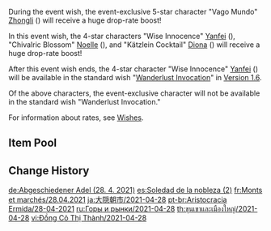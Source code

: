 {{Wish
|name              = Gentry of Hermitage 2021-04-28
|image             = Gentry of Hermitage 2021-04-28.png
|type              = Character Event
|duration          = event
|time_start        = 2021-04-28 11:00:00
|time_start_offset = GMT+8
|time_end          = 2021-05-18 17:59:00
|link              = https://genshin.hoyoverse.com/en/news/detail/12265
|preceding         = Farewell of Snezhnaya/2021-04-06
|succeeding        = Born of Ocean Swell/2021-05-18
|alongside         = Epitome Invocation/2021-04-28
|previous          = Gentry of Hermitage/2020-12-01
|next              = Gentry of Hermitage/2022-01-25
}}
During the event wish, the event-exclusive 5-star character "Vago Mundo" [[Zhongli]] ({{Geo}}) will receive a huge drop-rate boost!

In this event wish, the 4-star characters "Wise Innocence" [[Yanfei]] ({{Pyro}}), "Chivalric Blossom" [[Noelle]] ({{Geo}}), and "Kätzlein Cocktail" [[Diona]] ({{Cryo}}) will receive a huge drop-rate boost!

After this event wish ends, the 4-star character "Wise Innocence" [[Yanfei]] ({{Pyro}}) will be available in the standard wish "[[Wanderlust Invocation]]" in [[Version 1.6]].

Of the above characters, the event-exclusive character will not be available in the standard wish "Wanderlust Invocation."

For information about rates, see [[Wishes]].

==Item Pool==
{{Wish Pool
|^Zhongli
|^Yanfei
|^Noelle
|^Diona
|Diluc
|Jean
|Keqing
|Mona
|Qiqi
|Barbara
|Beidou
|Bennett
|Chongyun
|Fischl
|Ningguang
|Razor
|Rosaria
|Sucrose
|Xiangling
|Xingqiu
|Xinyan
|Dragon's Bane
|Eye of Perception
|Favonius Codex
|Favonius Greatsword
|Favonius Lance
|Favonius Sword
|Favonius Warbow
|Lion's Roar
|Rainslasher
|Rust
|Sacrificial Bow
|Sacrificial Fragments
|Sacrificial Greatsword
|Sacrificial Sword
|The Bell
|The Flute
|The Stringless
|The Widsith
|Black Tassel
|Bloodtainted Greatsword
|Cool Steel
|Debate Club
|Emerald Orb
|Ferrous Shadow
|Harbinger of Dawn
|Magic Guide
|Raven Bow
|Sharpshooter's Oath
|Skyrider Sword
|Slingshot
|Thrilling Tales of Dragon Slayers
}}

==Change History==
{{Change History|1.5}}

[[de:Abgeschiedener Adel (28. 4. 2021)]]
[[es:Soledad de la nobleza (2)]]
[[fr:Monts et marchés/28.04.2021]]
[[ja:大隠朝市/2021-04-28]]
[[pt-br:Aristocracia Ermida/28-04-2021]]
[[ru:Горы и рынки/2021-04-28]]
[[th:ขุนเขาและเมืองใหญ่/2021-04-28]]
[[vi:Đồng Cỏ Thị Thành/2021-04-28]]